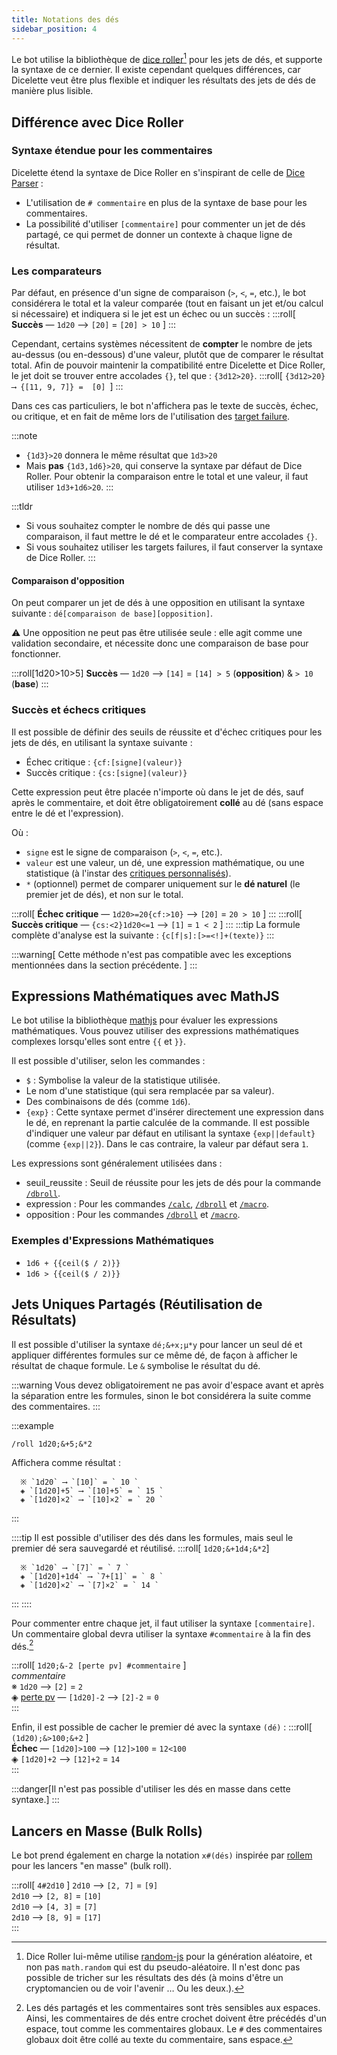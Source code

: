 ```yaml
---
title: Notations des dés
sidebar_position: 4
---
```




Le bot utilise la bibliothèque de [dice roller](https://dice-roller.github.io/documentation/)[^1] pour les jets de dés, et supporte la syntaxe de ce dernier.
Il existe cependant quelques différences, car Dicelette veut être plus flexible et indiquer les résultats des jets de dés de manière plus lisible.

## Différence avec Dice Roller
### Syntaxe étendue pour les commentaires

Dicelette étend la syntaxe de Dice Roller en s'inspirant de celle de [Dice Parser](https://invent.kde.org/rolisteam/rolisteam-diceparser/-/blob/master/HelpMe.md#comment) :
- L'utilisation de `# commentaire` en plus de la syntaxe de base pour les commentaires.
- La possibilité d'utiliser `[commentaire]` pour commenter un jet de dés partagé, ce qui permet de donner un contexte à chaque ligne de résultat.

### Les comparateurs

Par défaut, en présence d'un signe de comparaison (`>`, `<`, `=`, etc.), le bot considérera le total et la valeur comparée (tout en faisant un jet et/ou calcul si nécessaire) et indiquera si le jet est un échec ou un succès :
:::roll[ **Succès** — `1d20` ⟶ `[20]` = `[20] > 10` ]
:::

Cependant, certains systèmes nécessitent de **compter** le nombre de jets au-dessus (ou en-dessous) d'une valeur, plutôt que de comparer le résultat total.
Afin de pouvoir maintenir la compatibilité entre Dicelette et Dice Roller, le jet doit se trouver entre accolades `{}`, tel que : `{3d12>20}`.
:::roll[ `{3d12>20} ⟶ {[11, 9, 7]} =  [0] `]
:::

Dans ces cas particuliers, le bot n'affichera pas le texte de succès, échec, ou critique, et en fait de même lors de l'utilisation des [target failure](https://dice-roller.github.io/documentation/guide/notation/group-rolls.html#target-failure-dice-pool).

:::note
- `{1d3}>20` donnera le même résultat que `1d3>20`
- Mais **pas** `{1d3,1d6}>20`, qui conserve la syntaxe par défaut de Dice Roller. Pour obtenir la comparaison entre le total et une valeur, il faut utiliser `1d3+1d6>20`.
:::

:::tldr
- Si vous souhaitez compter le nombre de dés qui passe une comparaison, il faut mettre le dé et le comparateur entre accolades `{}`.
- Si vous souhaitez utiliser les targets failures, il faut conserver la syntaxe de Dice Roller.
:::

#### Comparaison d'opposition

On peut comparer un jet de dés à une opposition en utilisant la syntaxe suivante : `dé[comparaison de base][opposition]`.

⚠️ Une opposition ne peut pas être utilisée seule : elle agit comme une validation secondaire, et nécessite donc une comparaison de base pour fonctionner.

:::roll[1d20>10>5]
**Succès** — `1d20` ⟶ `[14]` = `[14] > 5` (__opposition__)  & `> 10` (__base__)
:::

### Succès et échecs critiques

Il est possible de définir des seuils de réussite et d'échec critiques pour les jets de dés, en utilisant la syntaxe suivante :
- <CL>Échec critique</CL> : `{cf:[signe](valeur)}`
- <CL>Succès critique</CL> : `{cs:[signe](valeur)}`

Cette expression peut être placée n'importe où dans le jet de dés, sauf après le commentaire, et doit être obligatoirement **collé** au dé (sans espace entre le dé et l'expression).

Où :
- `signe` est le signe de comparaison (`>`, `<`, `=`, etc.).
- `valeur` est une valeur, un dé, une expression mathématique, ou une statistique (à l'instar des [critiques personnalisés](./../sheet/model/critics.md#critiques-personnalisées)).
- `*` (optionnel) permet de comparer uniquement sur le **dé naturel** (le premier jet de dés), et non sur le total.

:::roll[ **Échec critique** — `1d20>=20{cf:>10}` ⟶ `[20]` = ` 20 > 10 ` ]
:::
:::roll[ **Succès critique** — `{cs:<2}1d20<=1` ⟶ `[1]` = ` 1 < 2 ` ]
:::
:::tip
La formule complète d'analyse est la suivante : `{c[f|s]:[>=<!]+(texte)}`
:::

:::warning[ Cette méthode n'est pas compatible avec les exceptions mentionnées dans la section précédente. ]
:::
## Expressions Mathématiques avec MathJS

Le bot utilise la bibliothèque [mathjs](https://mathjs.org/) pour évaluer les expressions mathématiques. Vous pouvez utiliser des expressions mathématiques complexes lorsqu'elles sont entre `{{` et `}}`.

Il est possible d'utiliser, selon les commandes :
- `$` : Symbolise la valeur de la statistique utilisée.
- Le nom d'une statistique (qui sera remplacée par sa valeur).
- Des combinaisons de dés (comme `1d6`).
- `{exp}` : Cette syntaxe permet d'insérer directement une expression dans le dé, en reprenant la partie calculée de la commande. Il est possible d'indiquer une valeur par défaut en utilisant la syntaxe `{exp||default}` (comme `{exp||2}`). Dans le cas contraire, la valeur par défaut sera `1`.

Les expressions sont généralement utilisées dans :
- <CL>seuil_reussite</CL> : Seuil de réussite pour les jets de dés pour la commande [`/dbroll`](../usage/model/dice.mdx#dbroll-dbroll).
- <CL>expression</CL> : Pour les commandes [`/calc`](../usage/model/calc.mdx#basé-sur-des-statistiques-calc), [`/dbroll`](../usage/model/dice.mdx#dbroll-dbroll) et [`/macro`](../usage/model/dice.mdx#macro-macro).
- <CL>opposition</CL> : Pour les commandes [`/dbroll`](../usage/model/dice.mdx#dbroll-dbroll) et [`/macro`](../usage/model/dice.mdx#macro-macro).

### Exemples d'Expressions Mathématiques

- `1d6 + {{ceil($ / 2)}}`
- `1d6 > {{ceil($ / 2)}}`

## Jets Uniques Partagés (Réutilisation de Résultats)

Il est possible d'utiliser la syntaxe `dé;&+x;µ*y` pour lancer un seul dé et appliquer différentes formules sur ce même dé, de façon à afficher le résultat de chaque formule. Le `&` symbolise le résultat du dé.

:::warning
Vous devez obligatoirement ne pas avoir d'espace avant et après la séparation entre les formules, sinon le bot considérera la suite comme des commentaires.
:::

:::example
```
/roll 1d20;&+5;&*2
```
Affichera comme résultat :
```
  ※ `1d20` ⟶ `[10]` = ` 10 `  
  ◈ `[1d20]+5` ⟶ `[10]+5` = ` 15 `  
  ◈ `[1d20]×2` ⟶ `[10]×2` = ` 20 `  
```
:::

::::tip
Il est possible d'utiliser des dés dans les formules, mais seul le premier dé sera sauvegardé et réutilisé.
:::roll[ `1d20;&+1d4;&*2`]
```
  ※ `1d20` ⟶ `[7]` = ` 7 `  
  ◈ `[1d20]+1d4` ⟶ `7+[1]` = ` 8 `  
  ◈ `[1d20]×2` ⟶ `[7]×2` = ` 14 `  
```
:::
::::

Pour commenter entre chaque jet, il faut utiliser la syntaxe `[commentaire]`. Un commentaire global devra utiliser la syntaxe `#commentaire` à la fin des dés.[^2]

:::roll[ `1d20;&-2 [perte pv] #commentaire` ]  
*commentaire*  
  ※ `1d20` ⟶ `[2]` = ` 2 `  
  ◈ <u>perte pv</u> — `[1d20]-2` ⟶ `[2]-2` = ` 0 `  
:::

Enfin, il est possible de cacher le premier dé avec la syntaxe `(dé)` :
:::roll[ `(1d20);&>100;&+2` ]  
  **Échec** — `[1d20]>100` ⟶ `[12]>100` = ` 12<100 `  
  ◈ `[1d20]+2` ⟶ `[12]+2` = ` 14 `  
:::

:::danger[Il n'est pas possible d'utiliser les dés en masse dans cette syntaxe.]
:::

## Lancers en Masse (Bulk Rolls)

Le bot prend également en charge la notation `x#(dés)` inspirée par [rollem](https://rollem.rocks/docs/v1-syntax/bulk-rolling) pour les lancers "en masse" (bulk roll).

:::roll[ `4#2d10` ]
  `2d10` ⟶ `[2, 7]` = ` [9] `  
  `2d10` ⟶ `[2, 8]` = ` [10] `  
  `2d10` ⟶ `[4, 3]` = ` [7] `  
  `2d10` ⟶ `[8, 9]` = ` [17] `  
:::

[^1]: Dice Roller lui-même utilise [random-js](https://www.npmjs.com/package/random-js) pour la génération aléatoire, et non pas `math.random` qui est du pseudo-aléatoire. Il n'est donc pas possible de tricher sur les résultats des dés (à moins d'être un cryptomancien ou de voir l'avenir … Ou les deux.).
[^2]: Les dés partagés et les commentaires sont très sensibles aux espaces. Ainsi, les commentaires de dés entre crochet doivent être précédés d'un espace, tout comme les commentaires globaux. Le `#` des commentaires globaux doit être collé au texte du commentaire, sans espace.